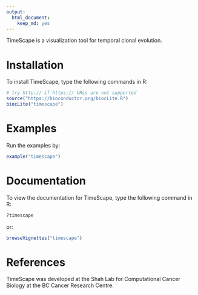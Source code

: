 ```yaml
---
output: 
  html_document: 
    keep_md: yes
---
```


TimeScape is a visualization tool for temporal clonal evolution.

# Installation 

To install TimeScape, type the following commands in R:

```r
# try http:// if https:// URLs are not supported
source("https://bioconductor.org/biocLite.R")
biocLite("timescape")
```

# Examples 

Run the examples by: 

```r
example("timescape")
```

# Documentation 

To view the documentation for TimeScape, type the following command in R:

```r
?timescape
```

or:

```r
browseVignettes("timescape") 
```

# References

TimeScape was developed at the Shah Lab for Computational Cancer Biology at the BC Cancer Research Centre.
